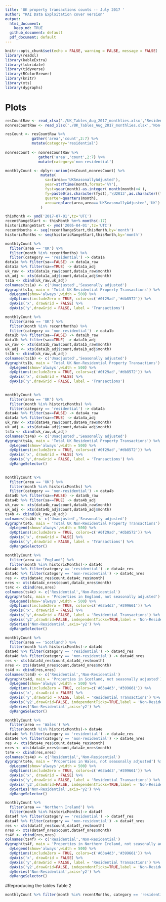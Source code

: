 ```yaml
---
title: 'UK property transactions counts -- July 2017 '
author: "KAI Data Exploitation cover version"
output:
  html_document:
    keep_md: TRUE
  github_document: default
  pdf_document: default
---
```

```r
knitr::opts_chunk$set(echo = FALSE, warning = FALSE, message = FALSE)
library(readxl)
library(kableExtra)
library(lubridate)
library(tidyverse)
library(RColorBrewer)
library(knitr)
library(xts)
library(dygraphs)
```
# Plots
```r
resCountRaw <- read_xlsx('./UK_Tables_Aug_2017_monthlies.xlsx','Residential')
nonresCountRaw <- read_xlsx('./UK_Tables_Aug_2017_monthlies.xlsx','Non-residential')

resCount <- resCountRaw %>%
            gather('area','count',2:7) %>%
            mutate(category='residential')
            
nonresCount <- nonresCountRaw %>%
               gather('area','count',2:7) %>% 
               mutate(category='non-residential')

monthlyCount <- dplyr::union(resCount,nonresCount) %>%
                mutate(
                  sa=(area=='UKSeasonallyAdjusted'),
                  year=strftime(month,format='%Y'),
                  fyst=year(month)-as.integer( month(month)<4 ),
                  fy=paste0(as.character(fyst),'\U2013',as.character((fyst+1) %% 100)),
                  quarter=quarters(month),
                  area=replace(area,area=='UKSeasonallyAdjusted','UK')
                )

thisMonth <- ymd('2017-07-01',tz='UTC')
recentRangeStart <- thisMonth %m+% months(-17)
historicRangeStart <- ymd('2005-04-01',tz='UTC')
recentMonths <- seq(recentRangeStart,thisMonth,by='month')
historicMonths <- seq(historicRangeStart,thisMonth,by='month')
```

```r
monthlyCount %>% 
  filter(area == 'UK') %>%
  filter(month %in% recentMonths) %>%
  filter(category == 'residential') -> data1a
data1a %>% filter(sa==FALSE) -> data1a_raw
data1a %>% filter(sa==TRUE) -> data1a_adj
uk_raw <- xts(data1a_raw$count,data1a_raw$month)
uk_adj <- xts(data1a_adj$count,data1a_adj$month)
ts1a <- cbind(uk_raw,uk_adj)
colnames(ts1a) <- c('Unadjusted','Seasonally adjusted')
dygraph(ts1a, main = 'Total UK Residential Property Transactions') %>%
  dyLegend(show='always',width = 500) %>%
  dyOptions(includeZero = TRUE, colors=c('#0f29ad','#db8572')) %>%
  dyAxis('x', drawGrid = FALSE) %>%
  dyAxis('y',drawGrid = FALSE, label = 'Transactions')
```

```r
monthlyCount %>% 
  filter(area == 'UK') %>%
  filter(month %in% recentMonths) %>%
  filter(category == 'non-residential') -> data1b
data1b %>% filter(sa==FALSE) -> data1b_raw
data1b %>% filter(sa==TRUE) -> data1b_adj
uk_raw <- xts(data1b_raw$count,data1b_raw$month)
uk_adj <- xts(data1b_adj$count,data1b_adj$month)
ts1b <- cbind(uk_raw,uk_adj)
colnames(ts1b) <- c('Unadjusted','Seasonally adjusted')
dygraph(ts1b, main = 'Total UK Non-Residential Property Transactions') %>%
  dyLegend(show='always',width = 500) %>%
  dyOptions(includeZero = TRUE, colors=c('#0f29ad','#db8572')) %>%
  dyAxis('x', drawGrid = FALSE) %>%
  dyAxis('y',drawGrid = FALSE, label = 'Transactions')
  
```

```r
monthlyCount %>% 
  filter(area == 'UK') %>%
  filter(month %in% historicMonths) %>%
  filter(category == 'residential') -> data4a
data4a %>% filter(sa==FALSE) -> data4a_raw
data4a %>% filter(sa==TRUE) -> data4a_adj
uk_raw <- xts(data4a_raw$count,data4a_raw$month)
uk_adj <- xts(data4a_adj$count,data4a_adj$month)
ts4a <- cbind(uk_raw,uk_adj)
colnames(ts4a) <- c('Unadjusted','Seasonally adjusted')
dygraph(ts4a, main = 'Total UK Residential Property Transactions') %>%
  dyLegend(show='always',width = 500) %>%
  dyOptions(includeZero = TRUE, colors=c('#0f29ad','#db8572')) %>%
  dyAxis('x', drawGrid = FALSE) %>%
  dyAxis('y',drawGrid = FALSE, label = 'Transactions') %>%
  dyRangeSelector()
  
```
```r
monthlyCount %>% 
  filter(area == 'UK') %>%
  filter(month %in% historicMonths) %>%
  filter(category == 'non-residential') -> data4b
data4b %>% filter(sa==FALSE) -> data4b_raw
data4b %>% filter(sa==TRUE) -> data4b_adj
uk_raw <- xts(data4b_raw$count,data4b_raw$month)
uk_adj <- xts(data4b_adj$count,data4b_adj$month)
ts4b <- cbind(uk_raw,uk_adj)
colnames(ts4b) <- c('Unadjusted','Seasonally adjusted')
dygraph(ts4b, main = 'Total UK Non-Residential Property Transactions') %>%
  dyLegend(show='always',width = 500) %>%
  dyOptions(includeZero = TRUE, colors=c('#0f29ad','#db8572')) %>%
  dyAxis('x', drawGrid = FALSE) %>%
  dyAxis('y',drawGrid = FALSE, label = 'Transactions') %>%
  dyRangeSelector()
```

```r
monthlyCount %>% 
  filter(area == 'England') %>%
  filter(month %in% historicMonths)-> data4c
data4c %>% filter(category == 'residential') -> data4c_res
data4c %>% filter(category == 'non-residential') -> data4c_nres
res <- xts(data4c_res$count,data4c_res$month)
nres <- xts(data4c_nres$count,data4c_nres$month)
ts4c <- cbind(res,nres)
colnames(ts4c) <- c('Residential','Non-Residential')
dygraph(ts4c, main = 'Properties in England, not seasonally adjusted') %>%
  dyLegend(show='always',width = 500) %>%
  dyOptions(includeZero = TRUE, colors=c('#63a4d3','#399661')) %>%
  dyAxis('x', drawGrid = FALSE) %>%
  dyAxis('y',drawGrid = FALSE, label = 'Residential Transactions') %>%
  dyAxis('y2',drawGrid=FALSE, independentTicks=TRUE,label = 'Non-Residential Transactions' ) %>%
  dySeries('Non-Residential',axis='y2') %>%
  dyRangeSelector()
```

```r
monthlyCount %>% 
  filter(area == 'Scotland') %>%
  filter(month %in% historicMonths)-> data4d
data4d %>% filter(category == 'residential') -> data4d_res
data4d %>% filter(category == 'non-residential') -> data4d_nres
res <- xts(data4d_res$count,data4d_res$month)
nres <- xts(data4d_nres$count,data4d_nres$month)
ts4d <- cbind(res,nres)
colnames(ts4d) <- c('Residential','Non-Residential')
dygraph(ts4d, main = 'Properties in Scotland, not seasonally adjusted') %>%
  dyLegend(show='always',width = 500) %>%
  dyOptions(includeZero = TRUE, colors=c('#63a4d3','#399661')) %>%
  dyAxis('x', drawGrid = FALSE) %>%
  dyAxis('y',drawGrid = FALSE, label = 'Residential Transactions') %>%
  dyAxis('y2',drawGrid=FALSE, independentTicks=TRUE,label = 'Non-Residential Transactions' ) %>%
  dySeries('Non-Residential',axis='y2') %>%
  dyRangeSelector()
```


```r
monthlyCount %>% 
  filter(area == 'Wales') %>%
  filter(month %in% historicMonths)-> data4e
data4e %>% filter(category == 'residential') -> data4e_res
data4e %>% filter(category == 'non-residential') -> data4e_nres
res <- xts(data4e_res$count,data4e_res$month)
nres <- xts(data4e_nres$count,data4e_nres$month)
ts4e <- cbind(res,nres)
colnames(ts4e) <- c('Residential','Non-Residential')
dygraph(ts4e, main = 'Properties in Wales, not seasonally adjusted') %>%
  dyLegend(show='always',width = 500) %>%
  dyOptions(includeZero = TRUE, colors=c('#63a4d3','#399661')) %>%
  dyAxis('x', drawGrid = FALSE) %>%
  dyAxis('y',drawGrid = FALSE, label = 'Residential Transactions') %>%
  dyAxis('y2',drawGrid=FALSE, independentTicks=TRUE,label = 'Non-Residential Transactions' ) %>%
  dySeries('Non-Residential',axis='y2') %>%
  dyRangeSelector()
```

```r
monthlyCount %>% 
  filter(area == 'Northern Ireland') %>%
  filter(month %in% historicMonths)-> data4f
data4f %>% filter(category == 'residential') -> data4f_res
data4f %>% filter(category == 'non-residential') -> data4f_nres
res <- xts(data4f_res$count,data4f_res$month)
nres <- xts(data4f_nres$count,data4f_nres$month)
ts4f <- cbind(res,nres)
colnames(ts4f) <- c('Residential','Non-Residential')
dygraph(ts4f, main = 'Properties in Northern Ireland, not seasonally adjusted') %>%
  dyLegend(show='always',width = 500) %>%
  dyOptions(includeZero = TRUE, colors=c('#63a4d3','#399661')) %>%
  dyAxis('x', drawGrid = FALSE) %>%
  dyAxis('y',drawGrid = FALSE, label = 'Residential Transactions') %>%
  dyAxis('y2',drawGrid=FALSE, independentTicks=TRUE,label = 'Non-Residential Transactions' ) %>%
  dySeries('Non-Residential',axis='y2') %>%
  dyRangeSelector()
```

#Reproducing the tables
 Table 2
 
```r
monthlyCount %>% filter(month %in% recentMonths, category == 'residential') %>% select (-c(category,year,fyst,fy,quarter)) %>% spread(area,count) %>% kable
 ```